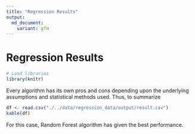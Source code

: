 ```yaml
---
title: "Regression Results"
output:
  md_document:
    variant: gfm
---
```


# Regression Results

```r
# Load libraries
library(knitr)
```

Every algorithm has its own pros and cons depending upon the underlying assumptions and statistical methods used. Thus, to summarize

```r
df <- read.csv("./../data/regression_data/output/result.csv")
kable(df)
```

For this case, Random Forest algorithm has given the best performance.
